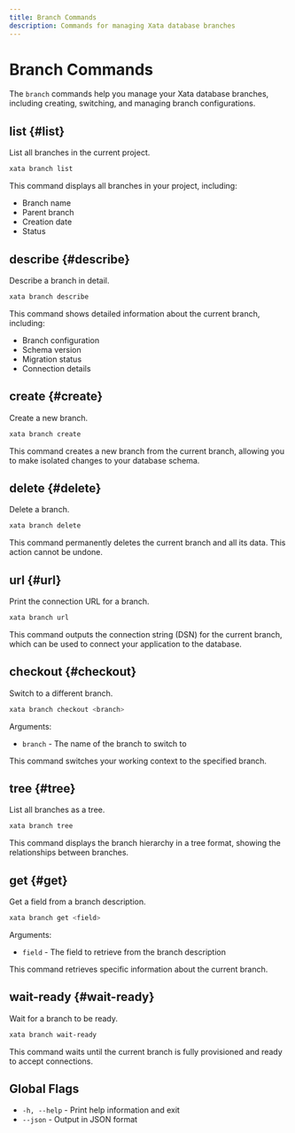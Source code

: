 ```yaml
---
title: Branch Commands
description: Commands for managing Xata database branches
---
```


# Branch Commands

The `branch` commands help you manage your Xata database branches, including creating, switching, and managing branch configurations.

## list {#list}

List all branches in the current project.

```bash
xata branch list
```

This command displays all branches in your project, including:
- Branch name
- Parent branch
- Creation date
- Status

## describe {#describe}

Describe a branch in detail.

```bash
xata branch describe
```

This command shows detailed information about the current branch, including:
- Branch configuration
- Schema version
- Migration status
- Connection details

## create {#create}

Create a new branch.

```bash
xata branch create
```

This command creates a new branch from the current branch, allowing you to make isolated changes to your database schema.

## delete {#delete}

Delete a branch.

```bash
xata branch delete
```

This command permanently deletes the current branch and all its data. This action cannot be undone.

## url {#url}

Print the connection URL for a branch.

```bash
xata branch url
```

This command outputs the connection string (DSN) for the current branch, which can be used to connect your application to the database.

## checkout {#checkout}

Switch to a different branch.

```bash
xata branch checkout <branch>
```

Arguments:
- `branch` - The name of the branch to switch to

This command switches your working context to the specified branch.

## tree {#tree}

List all branches as a tree.

```bash
xata branch tree
```

This command displays the branch hierarchy in a tree format, showing the relationships between branches.

## get {#get}

Get a field from a branch description.

```bash
xata branch get <field>
```

Arguments:
- `field` - The field to retrieve from the branch description

This command retrieves specific information about the current branch.

## wait-ready {#wait-ready}

Wait for a branch to be ready.

```bash
xata branch wait-ready
```

This command waits until the current branch is fully provisioned and ready to accept connections.

## Global Flags

- `-h, --help` - Print help information and exit
- `--json` - Output in JSON format 